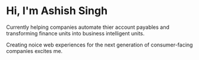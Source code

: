 # Hi, I'm Ashish Singh

Currently helping companies automate thier account payables and transforming finance units into business intelligent units.

Creating noice web experiences for the next generation of consumer-facing companies excites me.
